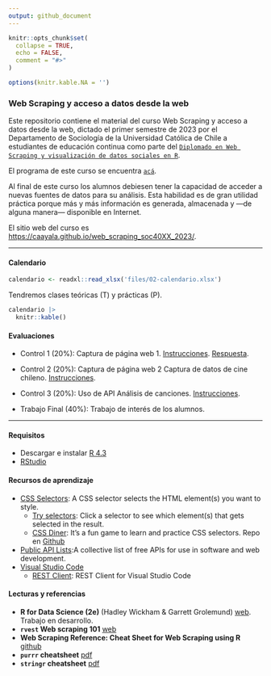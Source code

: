 ```yaml
---
output: github_document
---
```


<!-- README.md is generated from README.Rmd. Please edit that file -->

```r
knitr::opts_chunk$set(
  collapse = TRUE,
  echo = FALSE,
  comment = "#>"
)

options(knitr.kable.NA = '')
```

### Web Scraping y acceso a datos desde la web

<!-- badges: start -->
<!-- badges: end -->

Este repositorio contiene el material del curso Web Scraping y acceso a datos desde la web, 
dictado el primer semestre de 2023 por el Departamento de Sociología de la Universidad Católica de Chile a estudiantes de educación continua como parte del [`Diplomado en Web Scraping y visualización de datos sociales en R`][dip_R]. 

El programa de este curso se encuentra [`acá`](files/01-programa.pdf).

[dip_R]: https://educacioncontinua.uc.cl/programas/webscraping-y-acceso-a-datos-desde-la-web/

Al final de este curso los alumnos debiesen tener la capacidad de acceder a nuevas fuentes de datos para su análisis. Esta habilidad es de gran utilidad práctica porque más y más información es generada, almacenada y ---de alguna manera--- disponible en Internet.

El sitio web del curso es <https://caayala.github.io/web_scraping_soc40XX_2023/>.

---

#### Calendario

```r
calendario <- readxl::read_xlsx('files/02-calendario.xlsx')
```

Tendremos clases teóricas (T) y prácticas (P).

```r
calendario |> 
  knitr::kable()
```

#### Evaluaciones 

- Control 1 (20%): Captura de página web 1. 
[Instrucciones](./homework/c_1). 
[Respuesta](./homework/c_1_answers.pdf).
- Control 2 (20%): Captura de página web 2
Captura de datos de cine chileno.
[Instrucciones](./homework/c_2). 
<!-- [Respuesta](./homework/c_2_answers.pdf) -->
- Control 3 (20%): Uso de API
Análisis de canciones.
[Instrucciones](./homework/c_3).
<!-- [Respuesta](./homework/c_3_answers.pdf) -->

- Trabajo Final (40%): Trabajo de interés de los alumnos.

---

#### Requisitos

- Descargar e instalar [R 4.3](https://cran.r-project.org)
- [RStudio](https://posit.co/downloads/) 


#### Recursos de aprendizaje

- [CSS Selectors](https://www.w3schools.com/css/css_selectors.asp): A CSS selector selects the HTML element(s) you want to style.
  - [Try selectors](https://www.w3schools.com/CSSref/trysel.php): Click a selector to see which element(s) that gets selected in the result.
  - [CSS Diner](https://flukeout.github.io): It's a fun game to learn and practice CSS selectors. Repo en [Github](https://github.com/flukeout/css-diner)
- [Public API Lists](https://github.com/public-api-lists/public-api-lists):A collective list of free APIs for use in software and web development.
- [Visual Studio Code](https://code.visualstudio.com)
    - [REST Client](https://marketplace.visualstudio.com/items?itemName=humao.rest-client): REST Client for Visual Studio Code


#### Lecturas y referencias
	
- **R for Data Science (2e)** (Hadley Wickham & Garrett Grolemund) [web](https://r4ds.hadley.nz/index.html). Trabajo en desarrollo.
- **`rvest` Web scraping 101** [web](https://rvest.tidyverse.org/articles/rvest.html)
- **Web Scraping Reference: Cheat Sheet for Web Scraping using R** [github](https://github.com/yusuzech/r-web-scraping-cheat-sheet)
- **`purrr` cheatsheet** [pdf](https://raw.githubusercontent.com/rstudio/cheatsheets/main/purrr.pdf)
- **`stringr` cheatsheet** [pdf](https://raw.githubusercontent.com/rstudio/cheatsheets/main/strings.pdf) 
